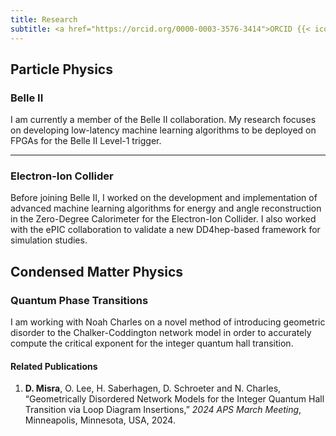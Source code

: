 ```yaml
---
title: Research
subtitle: <a href="https://orcid.org/0000-0003-3576-3414">ORCID {{< iconify academicons orcid >}}</a>
---
```

## Particle Physics
### Belle II

I am currently a member of the Belle II collaboration. My research focuses on developing low-latency machine learning algorithms to be deployed on FPGAs for the Belle II Level-1 trigger. 

___

### Electron-Ion Collider

Before joining Belle II, I worked on the development and implementation of advanced machine learning algorithms for energy and angle reconstruction in the Zero-Degree Calorimeter for the Electron-Ion Collider. I also worked with the ePIC collaboration to validate a new DD4hep-based framework for simulation studies. 

## Condensed Matter Physics
### Quantum Phase Transitions

I am working with Noah Charles on a novel method of introducing geometric disorder to the Chalker-Coddington network model in order to accurately compute the critical exponent for the integer quantum hall transition. 

#### Related Publications
1. __D. Misra__, O. Lee, H. Saberhagen, D. Schroeter and N. Charles, "Geometrically Disordered Network Models for the Integer Quantum Hall Transition via Loop Diagram Insertions," _2024 APS March Meeting_, Minneapolis, Minnesota, USA, 2024.